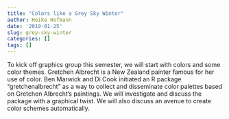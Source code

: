 ```yaml
---
title: "Colors like a Grey Sky Winter"    
author: Heike Hofmann  
date: '2019-01-25'  
slug: grey-sky-winter
categories: []
tags: []
---
```


To kick off graphics group this semester, we will start with colors and some color themes. Gretchen Albrecht is a New Zealand painter famous for her use of color. Ben Marwick and Di Cook initiated an R package "gretchenalbrecht" as a way to collect and disseminate color palettes based on Gretchen Albrecht's paintings. We will investigate and discuss the package with a graphical twist. We will also discuss an avenue to create color schemes automatically.  
